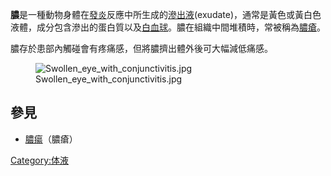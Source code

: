 {{多個問題|
{{Expand language|time=2020-01-24T17:41:24+00:00}}
{{copyedit|time=2010-01-02T07:16:51+00:00}}
{{expand|time=2010-01-02T07:16:51+00:00}}
}}
'''膿'''是一種動物身體在[[發炎|發炎]]反應中所生成的[[滲出液|滲出液]](exudate)，通常是黃色或黃白色液體，成分包含滲出的蛋白質以及[[白血球|白血球]]。膿在組織中間堆積時，常被稱為[[膿瘍|膿瘡]]。

膿存於患部內觸碰會有疼痛感，但將膿擠出體外後可大幅減低痛感。

[[File:Swollen_eye_with_conjunctivitis.jpg|thumb]]

== 參見 ==
* [[膿瘍|膿瘍]]（膿瘡）

[[Category:体液|Category:体液]]
{{医学小作品}}